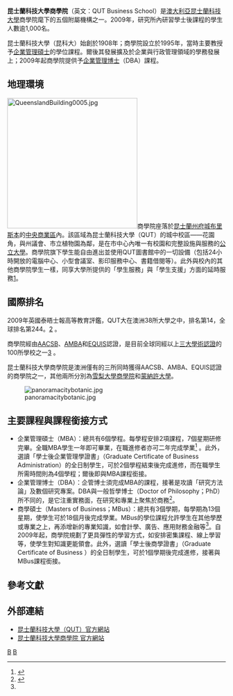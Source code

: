 {{更新|time=2013-12-14T10:20:10+00:00}}
'''昆士蘭科技大學商學院'''（英文：QUT Business School）是[[澳大利亞|澳大利亞]][[昆士蘭科技大學|昆士蘭科技大學]]商學院麾下的五個附屬機構之一。2009年，研究所內研習學士後課程的學生人數逾1,000名。

昆士蘭科技大學（昆科大）始創於1908年；商學院設立於1995年，當時主要教授予[[企業管理碩士|企業管理碩士]]的學位課程。爾後其發展擴及於企業與行政管理領域的學務發展上；2009年起商學院提供予[[企業管理博士|企業管理博士]]（DBA）課程。

== 地理環境 ==
[[Image:QueenslandBuilding0005.jpg|300px]]商學院座落於[[昆士蘭州|昆士蘭州]][[府城|府城]][[布里斯本|布里斯本]]的[[中央商務區|中央商業區]]內。該區域為昆士蘭科技大學（QUT）的城中校區——花園角，與州議會、市立植物園為鄰，是在市中心內唯一有校園和完整設施與服務的[[公立大學|公立大學]]。商學院旗下學生能自由進出並使用QUT圖書館中的一切設備（包括24小時開放的電腦中心、小型會議室、影印服務中心、書籍借閱等）。此外與校內的其他商學院學生一樣，同享大學所提供的「學生服務」與「學生支援」方面的延時服務[https://web.archive.org/web/20090720032346/http://www.bus.qut.edu.au/]。

== 國際排名 ==
2009年英國泰晤士報高等教育評鑑，QUT大在澳洲38所大學之中，排名第14，全球排名第244。[http://en.wikipedia.org/wiki/Queensland_University_of_Technology] {{Wayback|url=http://en.wikipedia.org/wiki/Queensland_University_of_Technology |date=20090226112103 }}。

商學院經由[[AACSB|AACSB]]、[[AMBA|AMBA]]和[[EQUIS|EQUIS]]認證，是目前全球同經以上[[商學院三重認證|三大學術認證]]的100所學校之一[http://en.wikipedia.org/wiki/Triple_accreditation] {{Wayback|url=http://en.wikipedia.org/wiki/Triple_accreditation |date=20090324001455 }}。

昆士蘭科技大學商學院是澳洲僅有的三所同時獲得AACSB、AMBA、EQUIS認證的商學院之一，其他兩所分別為[[雪梨大學商學院|雪梨大學商學院]]和[[蒙納許大學|蒙納許大學]]。

[[Image:panoramacitybotanic.jpg|thumb]]

== 主要課程與課程銜接方式 ==
* 企業管理碩士（MBA）：總共有6個學程。每學程安排2項課程，7個星期研修完畢。全職MBA學生一年即可畢業，在職進修者亦可二年完成學業<ref>{{cite web |url=http://www.bgsb.qut.edu.au/about/whybgsb/innovative.jsp |title=存档副本 |accessdate=2009-04-26 |deadurl=yes |archiveurl=https://web.archive.org/web/20090505151648/http://www.bgsb.qut.edu.au/about/whybgsb/innovative.jsp |archivedate=2009-05-05 }}</ref> 。此外，選讀「學士後企業管理學證書」（Graduate Certificate of Business Administration）的全日制學生，可於2個學程結束後完成進修，而在職學生所需時間則為4個學程；爾後即與MBA課程銜接。
* 企業管理博士（DBA）：企管博士須完成MBA的課程，接著是攻讀「研究方法論」及數個研究專案。DBA與一般哲學博士（Doctor of Philosophy；PhD）所不同的，是它注重實務面，在研究和專業上聚焦於商務<ref name="#1">{{cite web |url=http://www.qut.edu.au/study/courseinfo/ |title=存档副本 |accessdate=2009-06-01 |deadurl=yes |archiveurl=https://web.archive.org/web/20090517111706/http://www.qut.edu.au/study/courseinfo/ |archivedate=2009-05-17 }}</ref>。
* 商學碩士（Masters of Business；MBus）：總共有3個學期，每學期為13個星期，使學生可於18個月後完成學業。MBus的學位課程允許學生在其他學歷或專業之上，再添增新的專業知識，如會計學、廣告、應用財務金融等<ref name="#1"/>。自2009年起，商學院規劃了更具彈性的學習方式，如安排密集課程、線上學習等，使學生對知識更能領會。此外，選讀「學士後商學證書」（Graduate Certificate of Business ）的全日制學生，可於1個學期後完成進修，接著與MBus課程銜接。

==參考文獻==
{{Reflist}}

==外部連結==
*[https://web.archive.org/web/20191016053653/https://www.qut.edu.au/ 昆士蘭科技大學（QUT）官方網站]
*[https://web.archive.org/web/20090703115241/http://www.qut.edu.au/business 昆士蘭科技大學商學院 官方網站]

{{亞洲EQUIS認證大學}}

[[Category:澳大利亚商学院|B]]
[[Category:昆士蘭州大學|B]]